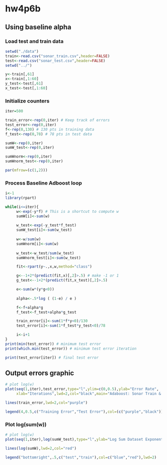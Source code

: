 hw4p6b
========================================================

## Using baseline alpha

### Load test and train data
```r
setwd("./data")
train<-read.csv("sonar_train.csv",header=FALSE)
test<-read.csv("sonar_test.csv",header=FALSE)
setwd("../")

y<-train[,61]
x<-train[,1:60]
y_test<-test[,61]
x_test<-test[,1:60]
```

### Initialize counters
 
```r
iter=500

train_error<-rep(0,iter) # Keep track of errors
test_error<-rep(0,iter)
f<-rep(0,130) # 130 pts in training data
f_test<-rep(0,78) # 78 pts in test data

sumW<-rep(0,iter)
sumW_test<-rep(0,iter)

sumWnorm<-rep(0,iter)
sumWnorm_test<-rep(0,iter)

par(mfrow=(c(1,2)))
```

### Process Baseline Adboost loop

```r
i<-1
library(rpart)

while(i<=iter){
     w<-exp(-y*f) # This is a shortcut to compute w
     sumW[i]<-sum(w)
     
     w_test<-exp(-y_test*f_test)
     sumW_test[i]<-sum(w_test)
     
     w<-w/sum(w)
     sumWnorm[i]<-sum(w)
     
     w_test<-w_test/sum(w_test)
     sumWnorm_test[i]<-sum(w_test)

     fit<-rpart(y~.,x,w,method="class")

     g<--1+2*(predict(fit,x)[,2]>.5) # make -1 or 1
     g_test<--1+2*(predict(fit,x_test)[,2]>.5)

     e<-sum(w*(y*g<0))
     
     alpha<-.5*log ( (1-e) / e )

     f<-f+alpha*g
     f_test<-f_test+alpha*g_test

     train_error[i]<-sum(1*f*y<0)/130
     test_error[i]<-sum(1*f_test*y_test<0)/78

     i<-i+1
}
print(min(test_error)) # minimum test error
print(which.min(test_error)) # minimum test error iteration

print(test_error[iter]) # final test error
```

## Output errors graphic

```r
# plot log(w)
plot(seq(1,iter),test_error,type="l",ylim=c(0,0.5),ylab="Error Rate",
     xlab="Iterations",lwd=2,col="black",main="Adaboost: Sonar Train & Test Errors (MichaelDowns")

lines(train_error,lwd=2,col="purple")

legend(4,0.5,c("Training Error","Test Error"),col=(c("purple","black")),lwd=2)
```

### Plot log(sum(w))

```r
# plot log(w)
plot(seq(1,iter),log(sumW_test),type="l",ylab="Log Sum Dataset Exponential Loss (log(sum(w)))",xlab="Iterations",col="blue",lwd=2,main="Log of Exponential Loss on Sonar Train and Test (Michael Downs)")

lines(log(sumW),lwd=2,col="red")

legend("bottomright",.5,c("test","train"),col=c("blue","red"),lwd=2)
```
